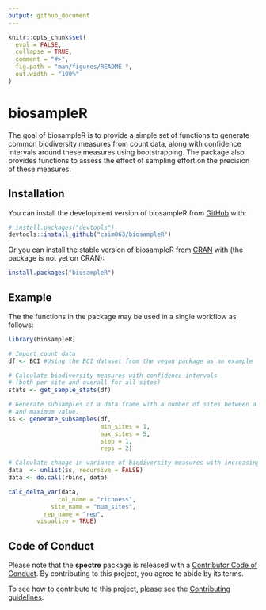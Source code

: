 ```yaml
---
output: github_document
---
```


<!-- README.md is generated from README.Rmd. Please edit that file -->

```r
knitr::opts_chunk$set(
  eval = FALSE,
  collapse = TRUE,
  comment = "#>",
  fig.path = "man/figures/README-",
  out.width = "100%"
)
```

# biosampleR

<!-- badges: start -->
<!-- badges: end -->

The goal of biosampleR is to provide a simple set of functions to generate common biodiversity
measures from count data, along with confidence intervals around these measures using bootstrapping.
The package also provides functions to assess the effect of sampling effort on the precision of 
these measures.

## Installation

You can install the development version of biosampleR from [GitHub](https://github.com/) with:

``` r
# install.packages("devtools")
devtools::install_github("csim063/biosampleR")
```

Or you can install the stable version of biosampleR from [CRAN](https://cran.r-project.org/) with
(the package is not yet on CRAN):

``` r
install.packages("biosampleR")
```

## Example

The the functions in the package may be used in a single workflow as follows:

```r
library(biosampleR)

# Import count data
df <- BCI #Using the BCI dataset from the vegan package as an example

# Calculate biodiversity measures with confidence intervals
# (both per site and overall for all sites)
stats <- get_sample_stats(df)

# Generate subsamples of a data frame with a number of sites between a minimum
# and maximum value.
ss <- generate_subsamples(df,
                          min_sites = 1,
                          max_sites = 5,
                          step = 1,
                          reps = 2)

# Calculate change in variance of biodiversity measures with increasing sampling effort
data  <- unlist(ss, recursive = FALSE)
data <- do.call(rbind, data)

calc_delta_var(data,
              col_name = "richness",
            site_name = "num_sites",
          rep_name = "rep",
        visualize = TRUE)
```

## Code of Conduct

Please note that the **spectre** package is released with a [Contributor
Code of Conduct](CODE_OF_CONDUCT.md). By contributing to this project,
you agree to abide by its terms.

To see how to contribute to this project, please see the [Contributing
guidelines](CONTRIBUTING.md).
